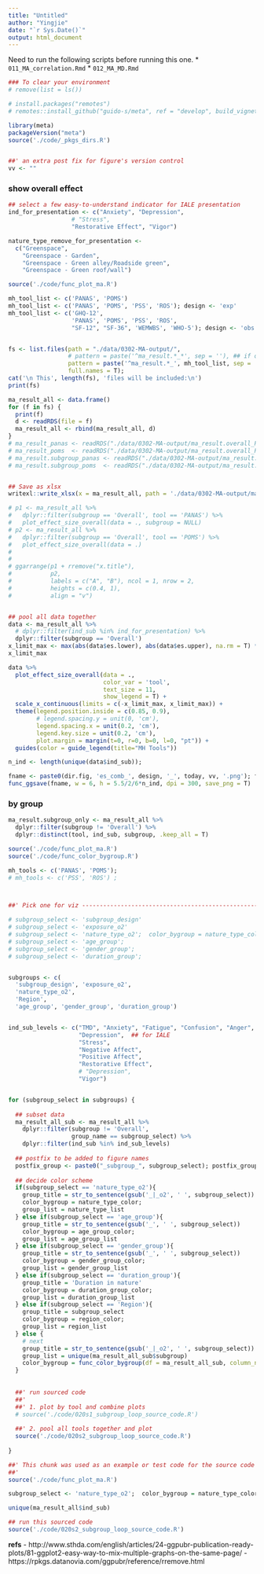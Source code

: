 ```yaml
---
title: "Untitled"
author: "Yingjie"
date: "`r Sys.Date()`"
output: html_document
---
```



Need to run the following scripts before running this one. 
  * `011_MA_correlation.Rmd`
  * `012_MA_MD.Rmd`


```r

### To clear your environment
# remove(list = ls())

# install.packages("remotes")
# remotes::install_github("guido-s/meta", ref = "develop", build_vignettes = TRUE, force = TRUE)

library(meta)
packageVersion("meta")
source('./code/_pkgs_dirs.R')


##' an extra post fix for figure's version control
vv <- ""
```



### show overall effect

```r
## select a few easy-to-understand indicator for IALE presentation 
ind_for_presentation <- c("Anxiety", "Depression", 
                  # "Stress", 
                  "Restorative Effect", "Vigor")

nature_type_remove_for_presentation <- 
  c("Greenspace",
    "Greenspace - Garden",
    "Greenspace - Green alley/Roadside green", 
    "Greenspace - Green roof/wall")
```


```r
source('./code/func_plot_ma.R')

mh_tool_list <- c('PANAS', 'POMS') 
mh_tool_list <- c('PANAS', 'POMS', 'PSS', 'ROS'); design <- 'exp'
mh_tool_list <- c('GHQ-12', 
                  'PANAS', 'POMS', 'PSS', 'ROS',
                  "SF-12", "SF-36", 'WEMWBS', 'WHO-5'); design <- 'obs'


fs <- list.files(path = "./data/0302-MA-output/", 
                 # pattern = paste('^ma_result.*_*', sep = ''), ## if opt to include all 
                 pattern = paste('^ma_result.*_', mh_tool_list, sep = '', collapse = '|'), ## if opt to include selected ones
                 full.names = T);
cat('\n This', length(fs), 'files will be included:\n')
print(fs)

ma_result_all <- data.frame()
for (f in fs) {
  print(f)
  d <- readRDS(file = f) 
  ma_result_all <- rbind(ma_result_all, d)
}
# ma_result_panas <- readRDS("./data/0302-MA-output/ma_result.overall_PANAS_.rds") 
# ma_result_poms  <- readRDS("./data/0302-MA-output/ma_result.overall_POMS_.rds") 
# ma_result.subgroup_panas <- readRDS("./data/0302-MA-output/ma_result.subgroup_PANAS_.rds") 
# ma_result.subgroup_poms  <- readRDS("./data/0302-MA-output/ma_result.subgroup_POMS_.rds") 


## Save as xlsx
writexl::write_xlsx(x = ma_result_all, path = './data/0302-MA-output/ma_result_all.xlsx')
```


```r
# p1 <- ma_result_all %>%
#   dplyr::filter(subgroup == 'Overall', tool == 'PANAS') %>%
#   plot_effect_size_overall(data = ., subgroup = NULL)
# p2 <- ma_result_all %>%
#   dplyr::filter(subgroup == 'Overall', tool == 'POMS') %>%
#   plot_effect_size_overall(data = .)
# 
# 
# ggarrange(p1 + rremove("x.title"), 
#           p2, 
#           labels = c("A", "B"), ncol = 1, nrow = 2,
#           heights = c(0.4, 1),
#           align = "v")


## pool all data together 
data <- ma_result_all %>%
  # dplyr::filter(ind_sub %in% ind_for_presentation) %>%
  dplyr::filter(subgroup == 'Overall') 
x_limit_max <- max(abs(data$es.lower), abs(data$es.upper), na.rm = T) * 1.2
x_limit_max

data %>%
  plot_effect_size_overall(data = ., 
                           color_var = 'tool', 
                           text_size = 11,
                           show_legend = T) +
  scale_x_continuous(limits = c(-x_limit_max, x_limit_max)) +
  theme(legend.position.inside = c(0.85, 0.9),
        # legend.spacing.y = unit(0, 'cm'),
        legend.spacing.x = unit(0.2, 'cm'),
        legend.key.size = unit(0.2, 'cm'),
        plot.margin = margin(t=0, r=0, b=0, l=0, "pt")) +
  guides(color = guide_legend(title="MH Tools"))

n_ind <- length(unique(data$ind_sub)); 

fname <- paste0(dir.fig, 'es_comb_', design, '_', today, vv, '.png'); fname
func_ggsave(fname, w = 6, h = 5.5/2/6*n_ind, dpi = 300, save_png = T)
```



### by group

```r
ma_result.subgroup_only <- ma_result_all %>%
  dplyr::filter(subgroup != 'Overall') %>%
  dplyr::distinct(tool, ind_sub, subgroup, .keep_all = T)
```



```r
source('./code/func_plot_ma.R')
source('./code/func_color_bygroup.R')

mh_tools <- c('PANAS', 'POMS'); 
# mh_tools <- c('PSS', 'ROS') ; 



##' Pick one for viz ---------------------------------------------------------------------

# subgroup_select <- 'subgroup_design' 
# subgroup_select <- 'exposure_o2'
# subgroup_select <- 'nature_type_o2';  color_bygroup = nature_type_color; group_list = nature_type_list
# subgroup_select <- 'age_group';       
# subgroup_select <- 'gender_group';    
# subgroup_select <- 'duration_group';  


subgroups <- c(
  'subgroup_design', 'exposure_o2',
  'nature_type_o2', 
  'Region',
  'age_group', 'gender_group', 'duration_group')


ind_sub_levels <- c("TMD", "Anxiety", "Fatigue", "Confusion", "Anger", 
                    "Depression",  ## for IALE
                    "Stress", 
                    "Negative Affect", 
                    "Positive Affect", 
                    "Restorative Effect", 
                    # "Depression", 
                    "Vigor")


for (subgroup_select in subgroups) {
  
  ## subset data
  ma_result_all_sub <- ma_result_all %>%
    dplyr::filter(subgroup != 'Overall', 
                  group_name == subgroup_select) %>%
    dplyr::filter(ind_sub %in% ind_sub_levels)
  
  ## postfix to be added to figure names
  postfix_group <- paste0("_subgroup_", subgroup_select); postfix_group
  
  ## decide color scheme 
  if(subgroup_select == 'nature_type_o2'){
    group_title = str_to_sentence(gsub('_|_o2', ' ', subgroup_select)) %>% trimws()
    color_bygroup = nature_type_color; 
    group_list = nature_type_list
  } else if(subgroup_select == 'age_group'){
    group_title = str_to_sentence(gsub('_', ' ', subgroup_select))
    color_bygroup = age_group_color; 
    group_list = age_group_list
  } else if(subgroup_select == 'gender_group'){
    group_title = str_to_sentence(gsub('_', ' ', subgroup_select))
    color_bygroup = gender_group_color; 
    group_list = gender_group_list
  } else if(subgroup_select == 'duration_group'){
    group_title = 'Duration in nature'
    color_bygroup = duration_group_color; 
    group_list = duration_group_list
  } else if(subgroup_select == 'Region'){
    group_title = subgroup_select
    color_bygroup = region_color; 
    group_list = region_list
  } else {
    # next
    group_title = str_to_sentence(gsub('_|_o2', ' ', subgroup_select)) %>% trimws()
    group_list = unique(ma_result_all_sub$subgroup)
    color_bygroup = func_color_bygroup(df = ma_result_all_sub, column_name = 'subgroup')
  }
  
  
  ##' run sourced code 
  ##' 
  ##' 1. plot by tool and combine plots
  # source('./code/020s1_subgroup_loop_source_code.R')
  
  ##' 2. pool all tools together and plot
  source('./code/020s2_subgroup_loop_source_code.R')
  
}


```


```r

##' This chunk was used as an example or test code for the source code
##' 
source('./code/func_plot_ma.R')

subgroup_select <- 'nature_type_o2';  color_bygroup = nature_type_color; group_list = nature_type_list; group_title = 'Nature type'

unique(ma_result_all$ind_sub)

## run this sourced code 
source('./code/020s2_subgroup_loop_source_code.R')
```

**refs**
  - http://www.sthda.com/english/articles/24-ggpubr-publication-ready-plots/81-ggplot2-easy-way-to-mix-multiple-graphs-on-the-same-page/
  - https://rpkgs.datanovia.com/ggpubr/reference/rremove.html

  